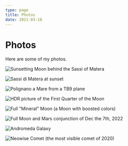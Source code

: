 ```yaml
---
type: page
title: Photos
date: 2021-03-18
---
```


# Photos

Here are some of my photos.


<Image
  src="/images/2023-01-07_08.34.09.jpg"
  alt="Sunsetting Moon behind the Sassi of Matera"
  width={1125}
  priority
  className="next-image"
/>

<Image
  src="/images/2022-08-01_20.40.08.jpg"
  alt="Sassi di Matera at sunset"
  width={1125}
  height={750}
  priority
  className="next-image"
/>

<Image
  src="/images/2022-09-04_10.03.39.jpg"
  alt="Polignano a Mare from a TB9 plane"
  width={1125}
  height={750}
  priority
  className="next-image"
/>

<Image
  src="/images/2022.12.29-Moon_HDR.jpg"
  alt="HDR picture of the First Quarter of the Moon"
  width={1125}
  height={750}
  priority
  className="next-image"
/>

<Image
  src="/images/2023.01.05-full_moon-mineral_moon.jpg"
  alt="Full &quot;Mineral&quot; Moon (a Moon with boosted colors)"
  width={1125}
  height={750}
  priority
  className="next-image"
/>

<Image
  src="/images/2022.12.07-Moon_Full-Mars-conj.jpg"
  alt="Full Moon and Mars conjunction of Dec the 7th, 2022"
  width={1125}
  height={750}
  priority
  className="next-image"
/>

<Image
  src="/images/Andromeda_2022-09-27.jpg"
  alt="Andromeda Galaxy"
  width={1125}
  height={750}
  priority
  className="next-image"
/>

<Image
  src="/images/Neowise_2020-07-19_5.jpg"
  alt="Neowise Comet (the most visible comet of 2020)"
  width={1125}
  height={750}
  priority
  className="next-image"
/>
